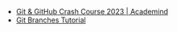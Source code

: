 - [Git & GitHub Crash Course 2023 | Academind ](https://www.youtube.com/watch?v=ulQA5tjJark)
- [Git Branches Tutorial](https://www.youtube.com/watch?v=e2IbNHi4uCI)